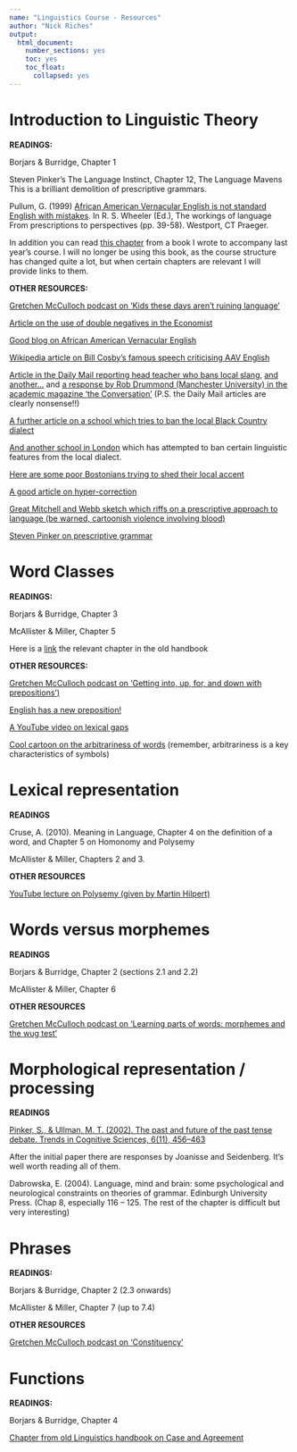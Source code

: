 ```yaml
---
name: "Linguistics Course - Resources"  
author: "Nick Riches"  
output:  
  html_document:  
    number_sections: yes
    toc: yes
    toc_float:
      collapsed: yes
---
```


# Introduction to Linguistic Theory

__READINGS:__

Borjars & Burridge, Chapter 1

Steven Pinker’s The Language Instinct, Chapter 12, The Language Mavens This is a brilliant demolition of prescriptive grammars.

Pullum, G. (1999) [African American Vernacular English is not standard English with mistakes](www.stanford.edu/~zwicky/aave-is-not-se-with-mistakes.pdf). In R. S. Wheeler (Ed.), The workings of language From prescriptions to perspectives (pp. 39-58). Westport, CT Praeger.

In addition you can read [this chapter](old chapters/1_introduction_reduced.pdf) from a book I wrote to accompany last year's course. I will no longer be using this book, as the course structure has changed quite a lot, but when certain chapters are relevant I will provide links to them.

__OTHER RESOURCES:__

[Gretchen McCulloch podcast on 'Kids these days aren’t ruining language'](https://lingthusiasm.com/post/159796192161/lingthusiasm-episode-7-kids-these-days-arent)

[Article on the use of double negatives in the Economist](https://www.economist.com/prospero/2018/07/18/a-grammatical-analysis-of-donald-trumps-double-negatives)

[Good blog on African American Vernacular English](http://www.languagejones.com/blog-1/2014/6/8/what-is-aave)

[Wikipedia article on Bill Cosby's famous speech criticising AAV English](https://en.wikipedia.org/wiki/Pound_Cake_speech)

[Article in the Daily Mail reporting head teacher who bans local slang](http://www.dailymail.co.uk/news/article-3177901/Struggling-school-turns-round-fortune-banning-slang-words-innit-ain-t-coz-woz.html), [and another...](http://www.dailymail.co.uk/news/article-3565133/Shut-Geezer-runs-Essex-school-like-pupils-stop-speaking-Towie.html) and [a response by Rob Drummond (Manchester University) in the academic magazine 'the Conversation'](https://theconversation.com/slang-shouldnt-be-banned-it-should-be-celebrated-innit-58672) (P.S. the Daily Mail articles are clearly nonsense!!)

[A further article on a school which tries to ban the local Black Country  dialect](https://www.theguardian.com/education/2013/nov/14/black-country-headteacher-banning-dialect)

[And another school in London](https://www.theguardian.com/uk-news/2013/oct/15/london-school-bans-pupils-slang-innit) which has attempted to ban certain linguistic features from the local dialect.

[Here are some poor Bostonians trying to shed their local accent](https://www.youtube.com/watch?feature=player_embedded&v=ketrhWr58wA)

[A good article on hyper-correction](https://www.thoughtco.com/hypercorrection-grammar-and-pronunciation-1690937)

[Great Mitchell and Webb sketch which riffs on a prescriptive approach to language (be warned, cartoonish violence involving blood)](https://www.youtube.com/watch?v=j4hvh5e8-nw)

[Steven Pinker on prescriptive grammar](http://www.youtube.com/watch?v=Q-B_ONJIEcE&t=5m28s)

# Word Classes

__READINGS:__

Borjars & Burridge, Chapter 3

McAllister & Miller, Chapter 5

Here is a [link](old chapters/2_building_blocks_reduced.pdf) the relevant chapter in the old handbook

__OTHER RESOURCES:__

[Gretchen McCulloch podcast on 'Getting into, up, for, and down with prepositions') ](https://lingthusiasm.com/post/167572233831/lingthusiasm-episode-14-getting-into-up-for-and)

[English has a new preposition!](https://www.theatlantic.com/technology/archive/2013/11/english-has-a-new-preposition-because-internet/281601/)

[A YouTube video on lexical gaps](https://www.youtube.com/watch?v=Zw5WctmULD8)

[Cool cartoon on the arbitrariness of words](images/names are arbitrary t-rex.png) (remember, arbitrariness is a key characteristics of symbols)

# Lexical representation

__READINGS__

Cruse, A. (2010). Meaning in Language, Chapter 4 on the definition of a word, and Chapter 5 on Homonomy and Polysemy

McAllister & Miller, Chapters 2 and 3. 
 
__OTHER RESOURCES__

[YouTube lecture on Polysemy (given by Martin Hilpert)](https://www.youtube.com/watch?v=dEWTCzK_hUU&t=19s)

# Words versus morphemes

__READINGS__

Borjars & Burridge, Chapter 2 (sections 2.1 and 2.2)

McAllister & Miller, Chapter 6

__OTHER RESOURCES__

[Gretchen McCulloch podcast on 'Learning parts of words: morphemes and the wug test'](https://lingthusiasm.com/post/169866479416/lingthusiasm-episode-16-learning-parts-of-words)

# Morphological representation / processing

__READINGS__

[Pinker, S., & Ullman, M. T. (2002). The past and future of the past tense debate. Trends in Cognitive Sciences, 6(11), 456–463](https://www.sciencedirect.com/science/article/pii/S1364661302019903)

After the initial paper there are responses by Joanisse and Seidenberg. It's well worth reading all of them.

Dabrowska, E. (2004). Language, mind and brain: some psychological and neurological constraints on theories of grammar. Edinburgh University Press.  (Chap 8, especially 116 – 125. The rest of the chapter is difficult but very interesting)

# Phrases

__READINGS:__

Borjars & Burridge, Chapter 2 (2.3 onwards)

McAllister & Miller, Chapter 7 (up to 7.4)

__OTHER RESOURCES__ 

[Gretchen McCulloch podcast on 'Constituency'](https://lingthusiasm.com/post/161859273886/lingthusiasm-episode-9-the-bridge-between-words)

# Functions

__READINGS:__

Borjars & Burridge, Chapter 4

[Chapter from old Linguistics handbook on Case and Agreement](old chapters/2_tracking_relationships.pdf)



<!-- [Article on how the passive voice is used to report conflict](https://www.theguardian.com/commentisfree/2018/may/16/israel-palestine-us-news-headlines-mysterious-deaths?CMP=Share_iOSApp_Other), but are the supposed examples of the 'passive' really the passive? -->



<!-- [Steven Pinker on the Argument from the Poverty of the Stimulus](http://www.youtube.com/watch?v=Q-B_ONJIEcE&t=27m0s) -->



<!-- THE BIG BAN THEORY https://www.youtube.com/watch?v=NiylEdcIZ2Q -->
